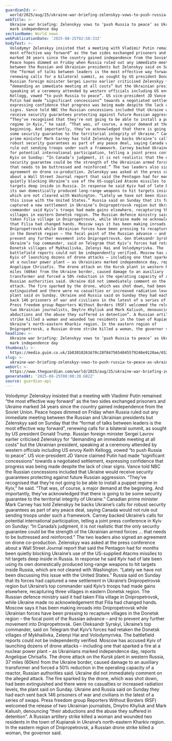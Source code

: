 ```yaml
---
guardianId: >-
  world/2025/aug/25/ukraine-war-briefing-zelenskyy-vows-to-push-russia-to-peace-as-ukrainians-mark-independence-day
webTitle: >-
  Ukraine war briefing: Zelenskyy vows to ‘push Russia to peace’ as Ukrainians
  mark independence day
sectionName: World news
webPublicationDate: '2025-08-25T02:58:33Z'
bodyText: >-
  Volodymyr Zelenskyy insisted that a meeting with Vladimir Putin remained “the
  most effective way forward” as the two sides exchanged prisoners and Ukraine
  marked 34 years since the country gained independence from the Soviet Union.
  Peace hopes dimmed on Friday when Russia ruled out any immediate meeting
  between the Russian and Ukrainian presidents but Zelenskyy said on Sunday that
  the “format of talks between leaders is the most effective way forward”,
  renewing calls for a bilateral summit, as sought by US president Donald Trump.
  Russian foreign minister Sergei Lavrov earlier criticised Zelenskyy for
  “demanding an immediate meeting at all costs” but the Ukrainian president,
  speaking at a ceremony attended by western officials including US envoy Keith
  Kellogg, vowed “to push Russia to peace”. US vice-president JD Vance claimed
  Putin had made “significant concessions” towards a negotiated settlement,
  expressing confidence that progress was being made despite the lack of clear
  signs. Vance told NBC the Russian concessions included that Ukraine would
  receive security guarantees protecting against future Russian aggression.
  “They’ve recognised that they’re not going to be able to install a puppet
  regime in Kyiv,” he said. “That was, of course, a major demand at the
  beginning. And importantly, they’ve acknowledged that there is going to be
  some security guarantee to the territorial integrity of Ukraine.” Canadian
  prime minister Mark Carney has told Zelenskyy he backs Ukraine’s calls for
  robust security guarantees as part of any peace deal, saying Canada would not
  rule out sending troops under such a framework. Carney backed Ukraine’s calls
  for potential international participation, telling a joint press conference in
  Kyiv on Sunday: “In Canada’s judgment, it is not realistic that the only
  security guarantee could be the strength of the Ukrainian armed forces ...
  that needs to be buttressed and reinforced.” The two leaders also signed an
  agreement on drone co-production. Zelenskyy was asked at the press conference
  about a Wall Street Journal report that said the Pentagon had for months been
  quietly blocking Ukraine’s use of the US-supplied Atacms missiles to hit
  targets deep inside in Russia. In response he said Kyiv had of late been using
  its own domestically produced long-range weapons to hit targets inside Russia,
  which are not cleared with Washington. “Lately we have not been discussing
  this issue with the United States.” Russia said on Sunday that its forces had
  captured a new settlement in Ukraine’s Dnipropetrovsk region but Ukraine’s top
  commander said Kyiv’s troops had made gains elsewhere, recapturing three
  villages in eastern Donetsk region. The Russian defence ministry said it had
  taken Filia village in Dnipropetrovsk, while Ukraine made no acknowledgement
  that Filia had changed hands. Moscow says it has been making inroads into
  Dnipropetrovsk while Ukrainian forces have been pressing to recapture villages
  in the Donetsk region – the focal point of the Russian advance – and to
  prevent any further movement into Dnipropetrovsk. Gen Oleksandr Syrskyi,
  Ukraine’s top commander, said on Telegram that Kyiv’s forces had retaken the
  Donetsk villages of Mykhailivka, Zelenyi Hai and Volodymyrivka. The
  battlefield reports could not be independently verified. Moscow has accused
  Kyiv of launching dozens of drone attacks – including one that sparked a fire
  at a nuclear power plant – as Ukrainians marked independence day, reports
  Angelique Chrisafis. The drone attack on the Kursk plant in western Russia, 37
  miles (60km) from the Ukraine border, caused damage to an auxiliary
  transformer and forced a 50% reduction in the operating capacity of a reactor,
  Russian authorities said. Ukraine did not immediately comment on the alleged
  attack. The fire sparked by the drone, which was shot down, had been
  extinguished and there were no casualties or increased radiation levels, the
  plant said on Sunday. Ukraine and Russia said on Sunday they had each sent
  back 146 prisoners of war and civilians in the latest of a series of swaps.
  Press freedom group Reporters Without Borders (RSF) welcomed the release of
  two Ukrainian journalists, Dmytro Khyliuk and Mark Kaliush, denouncing “their
  abductions and the abuse they suffered in detention”. A Russian artillery
  strike killed a woman and wounded two residents in the town of Kupiansk in
  Ukraine’s north-eastern Kharkiv region. In the eastern region of
  Dnipropetrovsk, a Russian drone strike killed a woman, the governor said.
headline: >-
  Ukraine war briefing: Zelenskyy vows to ‘push Russia to peace’ as Ukrainians
  mark independence day
thumbnail: >-
  https://media.guim.co.uk/1b83010261670c28f8475654045579240e9120ae/652_0_3317_2655/500.jpg
slug: >-
  ukraine-war-briefing-zelenskyy-vows-to-push-russia-to-peace-as-ukrainians-mark-independence-day
webUrl: >-
  https://www.theguardian.com/world/2025/aug/25/ukraine-war-briefing-zelenskyy-vows-to-push-russia-to-peace-as-ukrainians-mark-independence-day
generatedAt: '2025-08-25T08:00:20.682Z'
source: guardian-api
---
```

Volodymyr Zelenskyy insisted that a meeting with Vladimir Putin remained “the most effective way forward” as the two sides exchanged prisoners and Ukraine marked 34 years since the country gained independence from the Soviet Union. Peace hopes dimmed on Friday when Russia ruled out any immediate meeting between the Russian and Ukrainian presidents but Zelenskyy said on Sunday that the “format of talks between leaders is the most effective way forward”, renewing calls for a bilateral summit, as sought by US president Donald Trump. Russian foreign minister Sergei Lavrov earlier criticised Zelenskyy for “demanding an immediate meeting at all costs” but the Ukrainian president, speaking at a ceremony attended by western officials including US envoy Keith Kellogg, vowed “to push Russia to peace”. US vice-president JD Vance claimed Putin had made “significant concessions” towards a negotiated settlement, expressing confidence that progress was being made despite the lack of clear signs. Vance told NBC the Russian concessions included that Ukraine would receive security guarantees protecting against future Russian aggression. “They’ve recognised that they’re not going to be able to install a puppet regime in Kyiv,” he said. “That was, of course, a major demand at the beginning. And importantly, they’ve acknowledged that there is going to be some security guarantee to the territorial integrity of Ukraine.” Canadian prime minister Mark Carney has told Zelenskyy he backs Ukraine’s calls for robust security guarantees as part of any peace deal, saying Canada would not rule out sending troops under such a framework. Carney backed Ukraine’s calls for potential international participation, telling a joint press conference in Kyiv on Sunday: “In Canada’s judgment, it is not realistic that the only security guarantee could be the strength of the Ukrainian armed forces ... that needs to be buttressed and reinforced.” The two leaders also signed an agreement on drone co-production. Zelenskyy was asked at the press conference about a Wall Street Journal report that said the Pentagon had for months been quietly blocking Ukraine’s use of the US-supplied Atacms missiles to hit targets deep inside in Russia. In response he said Kyiv had of late been using its own domestically produced long-range weapons to hit targets inside Russia, which are not cleared with Washington. “Lately we have not been discussing this issue with the United States.” Russia said on Sunday that its forces had captured a new settlement in Ukraine’s Dnipropetrovsk region but Ukraine’s top commander said Kyiv’s troops had made gains elsewhere, recapturing three villages in eastern Donetsk region. The Russian defence ministry said it had taken Filia village in Dnipropetrovsk, while Ukraine made no acknowledgement that Filia had changed hands. Moscow says it has been making inroads into Dnipropetrovsk while Ukrainian forces have been pressing to recapture villages in the Donetsk region – the focal point of the Russian advance – and to prevent any further movement into Dnipropetrovsk. Gen Oleksandr Syrskyi, Ukraine’s top commander, said on Telegram that Kyiv’s forces had retaken the Donetsk villages of Mykhailivka, Zelenyi Hai and Volodymyrivka. The battlefield reports could not be independently verified. Moscow has accused Kyiv of launching dozens of drone attacks – including one that sparked a fire at a nuclear power plant – as Ukrainians marked independence day, reports Angelique Chrisafis. The drone attack on the Kursk plant in western Russia, 37 miles (60km) from the Ukraine border, caused damage to an auxiliary transformer and forced a 50% reduction in the operating capacity of a reactor, Russian authorities said. Ukraine did not immediately comment on the alleged attack. The fire sparked by the drone, which was shot down, had been extinguished and there were no casualties or increased radiation levels, the plant said on Sunday. Ukraine and Russia said on Sunday they had each sent back 146 prisoners of war and civilians in the latest of a series of swaps. Press freedom group Reporters Without Borders (RSF) welcomed the release of two Ukrainian journalists, Dmytro Khyliuk and Mark Kaliush, denouncing “their abductions and the abuse they suffered in detention”. A Russian artillery strike killed a woman and wounded two residents in the town of Kupiansk in Ukraine’s north-eastern Kharkiv region. In the eastern region of Dnipropetrovsk, a Russian drone strike killed a woman, the governor said.
